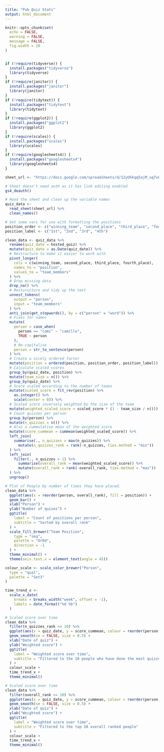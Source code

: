 ```yaml
---
title: "Pub Quiz Stats"
output: html_document
---
```


```r
knitr::opts_chunk$set(
  echo = FALSE,
  warning = FALSE,
  message = FALSE,
  fig.width = 10
)


if (!require(tidyverse)) {
  install.packages("tidyverse")
  library(tidyverse)
}
if (!require(janitor)) {
  install.packages("janitor")
  library(janitor)
}
if (!require(tidytext)) {
  install.packages("tidytext")
  library(tidytext)
}
if (!require(ggplot2)) {
  install.packages("ggplot2")
  library(ggplot2)
}
if (!require(scales)) {
  install.packages("scales")
  library(scales)
}
if (!require(googlesheets4)) {
  install.packages("googlesheets4")
  library(googlesheets4)
}
```

```r
sheet_url <- "https://docs.google.com/spreadsheets/d/12yUhkqq5ajM_uq7vLytH9cBceCCDFC0MEJluVX_aBdA/edit?usp=sharing"

# Sheet doesn't need auth as it has link editing enabled
gs4_deauth()

# Read the sheet and clean up the variable names
quiz_data <-
  read_sheet(sheet_url) %>%
  clean_names()
```

```r
# Set some vars for use with formatting the positions
position_order <- c("winning_team", "second_place", "third_place", "fourth_place")
position_label <- c("1st", "2nd", "3rd", "4th")

clean_data <- quiz_data %>%
  rename(quiz_date = hosted_quiz) %>%
  mutate(quiz_date = as.Date(quiz_date)) %>%
  # Restructure to make it easier to work with
  pivot_longer(
    cols = c(winning_team, second_place, third_place, fourth_place),
    names_to = "position",
    values_to = "team_members"
  ) %>%
  # Drop missing data
  drop_na() %>%
  # Resturucture and tidy up the text
  unnest_tokens(
    output = "person",
    input = "team_members"
  ) %>%
  anti_join(get_stopwords(), by = c("person" = "word")) %>%
  # Fixes for names
  mutate(
    person = case_when(
      person == "cami" ~ "camille",
      TRUE ~ person
    ),
    # Re-capitalise
    person = str_to_sentence(person)
  ) %>%
  # Create a nicely ordered factor
  mutate(position = ordered(position, position_order, position_label)) %>%
  # Calculate scaled scores
  group_by(quiz_date, position) %>%
  mutate(team_size = n()) %>%
  group_by(quiz_date) %>%
  # Score scaled according to the number of teams
  mutate(scaled_score = fct_rev(position) %>%
    as.integer() %>%
    scale(center = 0)) %>%
  # Scaled score inversely weighted by the size of the team
  mutate(weighted_scaled_score = scaled_score * (1 - team_size / n())) %>%
  # Count quizzes per person
  group_by(person) %>%
  mutate(n_quizzes = n()) %>%
  # Also a cummulative mean of the weighted score
  mutate(score_cummean = cummean(weighted_scaled_score)) %>%
  left_join(
    summarise(., n_quizzes = max(n_quizzes)) %>%
      mutate(n_quizzes_rank = rank(-n_quizzes, ties.method = "min"))
  ) %>%
  left_join(
    filter(., n_quizzes > 1) %>%
      summarise(overall_rank = mean(weighted_scaled_score)) %>%
      mutate(overall_rank = rank(-overall_rank, ties.method = "max"))
  ) %>%
  ungroup()
```


```r
# Plot of People by number of times they have placed.
clean_data %>%
  ggplot(aes(x = reorder(person, overall_rank), fill = position)) +
  geom_bar() +
  xlab("Person") +
  ylab("Number of quizes") +
  ggtitle(
    label = "Count of positions per person",
    subtitle = "Sorted by overall rank"
  ) +
  scale_fill_brewer("Team Position",
    type = "seq",
    palette = "OrRd",
    direction = -1
  ) +
  theme_minimal() +
  theme(axis.text.x = element_text(angle = 45))
```

```r

colour_scale <- scale_color_brewer("Person",
  type = "qual",
  palette = "Set3"
)

time_trend_x <-
  scale_x_date(
    breaks = breaks_width("week", offset = -1),
    labels = date_format("%d %b")
  )
```

```r
# Scaled score over time
clean_data %>%
  filter(n_quizzes_rank <= 10) %>%
  ggplot(aes(x = quiz_date, y = score_cummean, colour = reorder(person, overall_rank))) +
  geom_smooth(se = FALSE, size = 0.5) +
  xlab("Date of quiz") +
  ylab("Weighted score") +
  ggtitle(
    label = "Weighted score over time",
    subtitle = "Filtered to the 10 people who have done the most quizzes"
  ) +
  colour_scale +
  time_trend_x +
  theme_minimal()
```


```r
# Scaled score over time
clean_data %>%
  filter(overall_rank <= 10) %>%
  ggplot(aes(x = quiz_date, y = score_cummean, colour = reorder(person, overall_rank))) +
  geom_smooth(se = FALSE, size = 0.5) +
  xlab("Date of quiz") +
  ylab("Weighted score") +
  ggtitle(
    label = "Weighted score over time",
    subtitle = "Filtered to the top 10 overall ranked people"
  ) +
  colour_scale +
  time_trend_x +
  theme_minimal()
```
